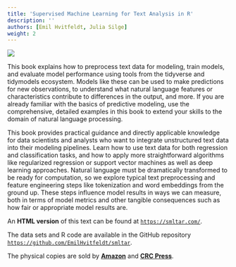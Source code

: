 ```yaml
---
title: 'Supervised Machine Learning for Text Analysis in R'
description: ''
authors: [Emil Hvitfeldt, Julia Silge]
weight: 2
---
```


![](cover.png)

This book explains how to preprocess text data for modeling, train models, and evaluate model performance using tools from the tidyverse and tidymodels ecosystem. Models like these can be used to make predictions for new observations, to understand what natural language features or characteristics contribute to differences in the output, and more. If you are already familiar with the basics of predictive modeling, use the comprehensive, detailed examples in this book to extend your skills to the domain of natural language processing.

This book provides practical guidance and directly applicable knowledge for data scientists and analysts who want to integrate unstructured text data into their modeling pipelines. Learn how to use text data for both regression and classification tasks, and how to apply more straightforward algorithms like regularized regression or support vector machines as well as deep learning approaches. Natural language must be dramatically transformed to be ready for computation, so we explore typical text preprocessing and feature engineering steps like tokenization and word embeddings from the ground up. These steps influence model results in ways we can measure, both in terms of model metrics and other tangible consequences such as how fair or appropriate model results are.


An **HTML version** of this text can be found at [`https://smltar.com/`](https://smltar.com/). 

The data sets and R code are available in the GitHub repository [`https://github.com/EmilHvitfeldt/smltar`](https://github.com/EmilHvitfeldt/smltar). 

The physical copies are sold by [**Amazon**](https://amzn.to/3EwcEOK) and [**CRC Press**](https://www.routledge.com/Supervised-Machine-Learning-for-Text-Analysis-in-R/Hvitfeldt-Silge/p/book/9780367554194). 

